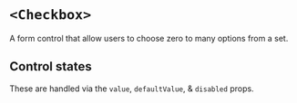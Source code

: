 


<Meta of={Stories} />

# `<Checkbox>`

A form control that allow users to choose zero to many options from a set.

<FakeCanvas>
  <Checkbox label="Vote for me!" />
</FakeCanvas>

<FieldArgTypes of={Checkbox} wrapper="CheckedField" reactDocs="input" />

## Control states

These are handled via the `value`, `defaultValue`, & `disabled` props.

<Canvas of={Stories.AllControlStates} sourceState="shown" />

<FieldLayoutAndSizing of={Checkbox} wrapper="CheckedField" stories={Stories} />
